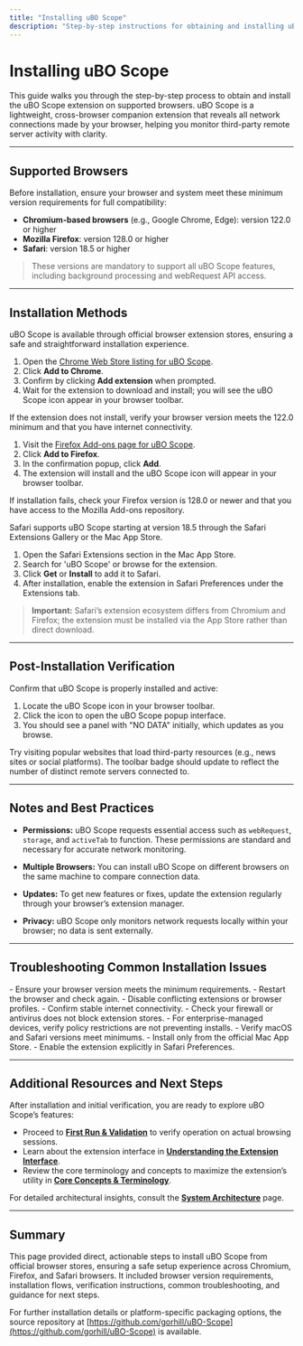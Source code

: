 ```yaml
---
title: "Installing uBO Scope"
description: "Step-by-step instructions for obtaining and installing uBO Scope via official browser extension stores. Covers Chrome Web Store, Firefox Add-ons, and notes on Safari installation, including direct links and platform-specific caveats."
---
```


# Installing uBO Scope

This guide walks you through the step-by-step process to obtain and install the uBO Scope extension on supported browsers. uBO Scope is a lightweight, cross-browser companion extension that reveals all network connections made by your browser, helping you monitor third-party remote server activity with clarity.

---

## Supported Browsers

Before installation, ensure your browser and system meet these minimum version requirements for full compatibility:

- **Chromium-based browsers** (e.g., Google Chrome, Edge): version 122.0 or higher
- **Mozilla Firefox**: version 128.0 or higher
- **Safari**: version 18.5 or higher

> These versions are mandatory to support all uBO Scope features, including background processing and webRequest API access.


---

## Installation Methods

uBO Scope is available through official browser extension stores, ensuring a safe and straightforward installation experience.

<Steps>
<Step title="Google Chrome and Chromium-based Browsers">

1. Open the [Chrome Web Store listing for uBO Scope](https://chromewebstore.google.com/detail/ubo-scope/bbdpgcaljkaaigfcomhidmneffjjjfgp).
2. Click **Add to Chrome**.
3. Confirm by clicking **Add extension** when prompted.
4. Wait for the extension to download and install; you will see the uBO Scope icon appear in your browser toolbar.

<Check>
If the extension does not install, verify your browser version meets the 122.0 minimum and that you have internet connectivity.
</Check>

</Step>
<Step title="Mozilla Firefox">

1. Visit the [Firefox Add-ons page for uBO Scope](https://addons.mozilla.org/firefox/addon/ubo-scope/).
2. Click **Add to Firefox**.
3. In the confirmation popup, click **Add**.
4. The extension will install and the uBO Scope icon will appear in your browser toolbar.

<Check>
If installation fails, check your Firefox version is 128.0 or newer and that you have access to the Mozilla Add-ons repository.
</Check>

</Step>
<Step title="Safari">

Safari supports uBO Scope starting at version 18.5 through the Safari Extensions Gallery or the Mac App Store.

1. Open the Safari Extensions section in the Mac App Store.
2. Search for 'uBO Scope' or browse for the extension.
3. Click **Get** or **Install** to add it to Safari.
4. After installation, enable the extension in Safari Preferences under the Extensions tab.

> **Important:** Safari’s extension ecosystem differs from Chromium and Firefox; the extension must be installed via the App Store rather than direct download.

</Step>
</Steps>

---

## Post-Installation Verification

Confirm that uBO Scope is properly installed and active:

1. Locate the uBO Scope icon in your browser toolbar.
2. Click the icon to open the uBO Scope popup interface.
3. You should see a panel with "NO DATA" initially, which updates as you browse.

<Tip>
Try visiting popular websites that load third-party resources (e.g., news sites or social platforms). The toolbar badge should update to reflect the number of distinct remote servers connected to.
</Tip>

---

## Notes and Best Practices

- **Permissions:** uBO Scope requests essential access such as `webRequest`, `storage`, and `activeTab` to function. These permissions are standard and necessary for accurate network monitoring.

- **Multiple Browsers:** You can install uBO Scope on different browsers on the same machine to compare connection data.

- **Updates:** To get new features or fixes, update the extension regularly through your browser’s extension manager.

- **Privacy:** uBO Scope only monitors network requests locally within your browser; no data is sent externally.

---

## Troubleshooting Common Installation Issues

<AccordionGroup title="Troubleshooting Installation">
<Accordion title="The uBO Scope icon does not appear after installation">
- Ensure your browser version meets the minimum requirements.
- Restart the browser and check again.
- Disable conflicting extensions or browser profiles.
</Accordion>
<Accordion title="The extension fails to load or install">
- Confirm stable internet connectivity.
- Check your firewall or antivirus does not block extension stores.
- For enterprise-managed devices, verify policy restrictions are not preventing installs.
</Accordion>
<Accordion title="Safari-specific issues">
- Verify macOS and Safari versions meet minimums.
- Install only from the official Mac App Store.
- Enable the extension explicitly in Safari Preferences.
</Accordion>
</AccordionGroup>

---

## Additional Resources and Next Steps

After installation and initial verification, you are ready to explore uBO Scope’s features:

- Proceed to **[First Run & Validation](/getting-started/installation-setup/first-run-validation)** to verify operation on actual browsing sessions.
- Learn about the extension interface in **[Understanding the Extension Interface](/getting-started/basic-usage-config/understanding-extension-ui)**.
- Review the core terminology and concepts to maximize the extension’s utility in **[Core Concepts & Terminology](/overview/architecture-core-concepts/core-terminology)**.

For detailed architectural insights, consult the **[System Architecture](/overview/architecture-core-concepts/system-architecture)** page.

---

## Summary

This page provided direct, actionable steps to install uBO Scope from official browser stores, ensuring a safe setup experience across Chromium, Firefox, and Safari browsers. It included browser version requirements, installation flows, verification instructions, common troubleshooting, and guidance for next steps.

For further installation details or platform-specific packaging options, the source repository at [https://github.com/gorhill/uBO-Scope](https://github.com/gorhill/uBO-Scope) is available.

